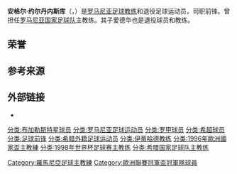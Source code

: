 {{noteTA
|G1=Football
|G2=uefa
|1=zh-cn:约尔丹内斯库;zh-tw:約爾丹內斯庫;zh-hk:伊奧丹尼斯古;
}}

{{Infobox football biography
 | name                = 安格尔·约尔丹内斯库<br />Anghel Iordănescu
 | image               = [[File:Anghel_Iordănescu.jpg|150px]]
 | image_size          =
 | caption             = 2008年的约尔丹内斯库
 | birth_date          = {{birth date and age|df=yes|1950|5|4}}
 | birth_place          = [[罗马尼亚|罗马尼亚]][[布加勒斯特|布加勒斯特]]
 | currentclub          = 
 | height               = {{convert|1.76|m|abbr=on}}
 | position             = 前锋
 | youthyears1   = 1962–1968  | youthclubs1   = [[布加勒斯特星|布加勒斯特星]]
 | years1   = 1968–1982  | caps1   = 317  | goals1   = 155  | clubs1   = [[布加勒斯特星|布加勒斯特星]]
 | years2   = 1982–1984  | caps2   =  54  | goals2   =   7  | clubs2   = [[OFI克雷迪足球會|OFI克雷迪]]
 | years3   = 1986       | caps3   =   1  | goals3   =   0  | clubs3   = [[布加勒斯特星|布加勒斯特星]]
 | totalcaps            = 371
 | totalgoals           = 162
 | nationalyears1   = 1971–1981<ref>{{Cite news|title=Anghel Iordanescu - Goals in International Matches|publisher=The Rec.Sport.Soccer Statistics Foundation|url=http://www.rsssf.com/miscellaneous/iordanescu-intlg.html|accessdate=2017-03-05|archive-date=2015-09-24|archive-url=https://web.archive.org/web/20150924135747/http://www.rsssf.com/miscellaneous/iordanescu-intlg.html|dead-url=no}}</ref>  | nationalcaps1   = 57  | nationalgoals1   = 21  | nationalteam1   = [[罗马尼亚国家足球队|罗马尼亚]]
 | manageryears1   = 1984–1986  | managerclubs1   = [[布加勒斯特星|布加勒斯特星]] (助教)
 | manageryears2   = 1986–1990  | managerclubs2   = [[布加勒斯特星|布加勒斯特星]]
 | manageryears3   = 1990–1992  | managerclubs3   = [[安羅科薩斯法馬古斯塔足球會|阿诺索西斯]]
 | manageryears4   = 1992–1993  | managerclubs4   = [[布加勒斯特星|布加勒斯特星]]
 | manageryears5   = 1993–1998  | managerclubs5   = [[罗马尼亚国家足球队|罗马尼亚]]
 | manageryears6   = 1998–1999  | managerclubs6   = [[希腊国家足球队|希腊]]
 | manageryears7   = 1999–2000  | managerclubs7   = [[沙特希拉尔足球俱乐部|沙特希拉尔]]
 | manageryears8   = 2000       | managerclubs8   = [[布加勒斯特快速|布加勒斯特快速]]
 | manageryears9   = 2001–2002  | managerclubs9   = [[阿尔艾因|阿尔艾因]]
 | manageryears10  = 2002–2004  | managerclubs10  = [[罗马尼亚国家足球队|罗马尼亚]]
 | manageryears11  = 2005–2006  | managerclubs11  = [[伊蒂哈德足球俱樂部|伊蒂哈德]]
 | manageryears12  = 2006       | managerclubs12  = [[阿尔艾因|阿尔艾因]]
 | manageryears13  = 2014–2016  |managerclubs13  = [[罗马尼亚国家足球队|罗马尼亚]]
| pcupdate             = 
| ntupdate             = 
}}
'''安格尔·约尔丹内斯库'''（{{lang-ro|Anghel Iordănescu}}，{{bd|1950年|5月4日|||Anghel Iordănescu}}）是[[罗马尼亚|罗马尼亚]][[领队_(足球)|足球教练]]和退役足球运动员，司职前锋。曾担任[[罗马尼亚国家足球队|罗马尼亚国家足球队]]主教练。其子爱德华也是退役球员和教练。

==荣誉==
==参考来源==
{{reflist}}
==外部链接==
*{{NFT player|pid=17629}}

{{2016年歐洲國家盃羅馬尼亞參賽名單}}

{{DEFAULTSORT: Iordănescu, Anghel}}
[[分类:布加勒斯特星球员|分类:布加勒斯特星球员]]
[[分类:罗马尼亚足球运动员|分类:罗马尼亚足球运动员]]
[[Category:羅馬尼亞足球主教練|Category:羅馬尼亞足球主教練]]
[[分类:罗甲球员|分类:罗甲球员]]
[[分类:希超球员|分类:希超球员]]
[[分类:足球前锋|分类:足球前锋]]
[[分类:希腊外籍足球运动员|分类:希腊外籍足球运动员]]
[[分类:伊蒂哈德教练|分类:伊蒂哈德教练]]
[[分类:1996年歐洲國家盃主教練|分类:1996年歐洲國家盃主教練]]
[[分类:1998年世界杯足球赛主教练|分类:1998年世界杯足球赛主教练]]
[[分类:希腊国家足球队主教练|分类:希腊国家足球队主教练]]
[[Category:歐洲聯賽冠軍盃冠軍隊球員|Category:歐洲聯賽冠軍盃冠軍隊球員]]
